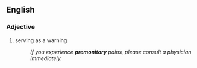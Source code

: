 ==English==
===Adjective===
#serving as a warning
#:''If you experience '''premonitory''' pains, please consult a physician immediately.''